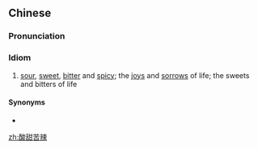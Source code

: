==Chinese==
{{zh-forms}}

===Pronunciation===
{{zh-pron
|m=suāntiánkǔlà
|c=syun1 tim4 fu2 laat6
|cat=cy
}}

===Idiom===
{{zh-idiom}}

# [[sour]], [[sweet]], [[bitter]] and [[spicy]]; the [[joy]]s and [[sorrow]]s of life; the sweets and bitters of life

====Synonyms====
* {{zh-l|酸甜苦辣鹹}}

[[zh:酸甜苦辣]]